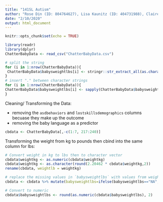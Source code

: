 ```yaml
---
title: "141SL Autism"
author: "Rose Din (ID: 804764627), Lisa Kaunitz (ID: 404731988), Claire Markey (ID: 104789928), Allison Ocelo (ID: 404799327), Cristina Sanchez (ID: 805119924), and Kayla Schroeder (ID: 804729436) - Section 1A"
date: "2/10/2020"
output: html_document
---
```


```r
knitr::opts_chunk$set(echo = TRUE)
```

```r
library(readr)
library(dplyr)
ChatterBabyData <- read_csv("ChatterBabyData.csv")
```

```r
# split the string
for (i in 1:nrow(ChatterBabyData)){
 ChatterBabyData$babysweightlbs[i] <- stringr::str_extract_all(as.character(ChatterBabyData$babysweightlbs[i]),"[[:digit:]]+")
}
# insert "." between character strings
for (i in 1:nrow(ChatterBabyData)){
ChatterBabyData$babysweightlbs[i] <- sapply(ChatterBabyData$babysweightlbs[i], paste, collapse = ".")
}
```


Cleaning/ Transforming the Data: 

- removing the `asdbehaviors` and `lostskillsdemographics` columns becuase they make up the outcome
- removing the baby language as a predictor 

```r
cbdata <- ChatterBabyData[,-c(1:7, 217:240)]
```



Transforming the weight from kg to pounds then cbind into the same column for lbs: 

```r
# Convert weight in kg to lbs then to character vector
cbdata$weightkg <- as.numeric(cbdata$weightkg)
cbdata$weightkg <- as.character(round(2.20462 * cbdata$weightkg,2))
rename(cbdata, weightlb = weightkg)

# replace the missing values in `babysweightlbs` with values from weightkg
cbdata <- cbdata %>% mutate(babysweightlbs=ifelse(babysweightlbs=="NA", weightkg, babysweightlbs))

# Convert to numeric
cbdata$babysweightlbs <- round(as.numeric(cbdata$babysweightlbs), 2)
```

